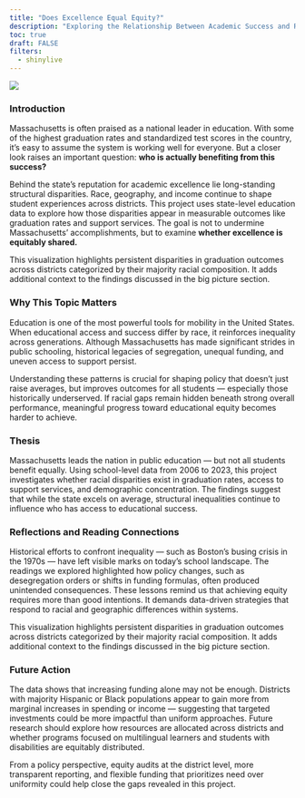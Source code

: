 ```yaml
---
title: "Does Excellence Equal Equity?"
description: "Exploring the Relationship Between Academic Success and Race inside Massachusetts Public Schools."
toc: true
draft: FALSE
filters:
  - shinylive
---
```


![](https://www.sdfoundation.org/wp-content/uploads/2021/05/sdfnews_2021-05_equity1.png)

### Introduction

Massachusetts is often praised as a national leader in education. With some of the highest graduation rates and standardized test scores in the country, it’s easy to assume the system is working well for everyone. But a closer look raises an important question: **who is actually benefiting from this success?**

Behind the state's reputation for academic excellence lie long-standing structural disparities. Race, geography, and income continue to shape student experiences across districts. This project uses state-level education data to explore how those disparities appear in measurable outcomes like graduation rates and support services. The goal is not to undermine Massachusetts' accomplishments, but to examine **whether excellence is equitably shared.**



This visualization highlights persistent disparities in graduation outcomes across districts categorized by their majority racial composition. It adds additional context to the findings discussed in the big picture section.

### Why This Topic Matters

Education is one of the most powerful tools for mobility in the United States. When educational access and success differ by race, it reinforces inequality across generations. Although Massachusetts has made significant strides in public schooling, historical legacies of segregation, unequal funding, and uneven access to support persist.

Understanding these patterns is crucial for shaping policy that doesn’t just raise averages, but improves outcomes for all students — especially those historically underserved. If racial gaps remain hidden beneath strong overall performance, meaningful progress toward educational equity becomes harder to achieve.

### Thesis

Massachusetts leads the nation in public education — but not all students benefit equally. Using school-level data from 2006 to 2023, this project investigates whether racial disparities exist in graduation rates, access to support services, and demographic concentration. The findings suggest that while the state excels on average, structural inequalities continue to influence who has access to educational success.

### Reflections and Reading Connections

Historical efforts to confront inequality — such as Boston’s busing crisis in the 1970s — have left visible marks on today’s school landscape. The readings we explored highlighted how policy changes, such as desegregation orders or shifts in funding formulas, often produced unintended consequences. These lessons remind us that achieving equity requires more than good intentions. It demands data-driven strategies that respond to racial and geographic differences within systems.

This visualization highlights persistent disparities in graduation outcomes across districts categorized by their majority racial composition. It adds additional context to the findings discussed in the big picture section.

### Future Action

The data shows that increasing funding alone may not be enough. Districts with majority Hispanic or Black populations appear to gain more from marginal increases in spending or income — suggesting that targeted investments could be more impactful than uniform approaches. Future research should explore how resources are allocated across districts and whether programs focused on multilingual learners and students with disabilities are equitably distributed.

From a policy perspective, equity audits at the district level, more transparent reporting, and flexible funding that prioritizes need over uniformity could help close the gaps revealed in this project.


